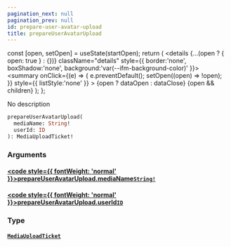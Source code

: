 ```yaml
---
pagination_next: null
pagination_prev: null
id: prepare-user-avatar-upload
title: prepareUserAvatarUpload
---
```









  const [open, setOpen] = useState(startOpen);
  return (
    <details {...(open ? { open: true } : {})} className="details" style={{ border:'none', boxShadow:'none', background:'var(--ifm-background-color)' }}>
      <summary
        onClick={(e) => {
          e.preventDefault();
          setOpen((open) => !open);
        }}
        style={{ listStyle:'none' }}
      >
      {open ? dataOpen : dataClose}
      </summary>
      {open && children}
    </details>
  );
};








No description


```graphql
prepareUserAvatarUpload(
  mediaName: String!
  userId: ID
): MediaUploadTicket!
```




### Arguments

#### [<code style={{ fontWeight: 'normal' }}>prepareUserAvatarUpload.<b>mediaName</b></code>](#)<Bullet />[`String!`](/types/scalars/string.mdx) <Badge class="badge badge--secondary" text="non-null"/> <Badge class="badge badge--secondary" text="scalar"/> 



#### [<code style={{ fontWeight: 'normal' }}>prepareUserAvatarUpload.<b>userId</b></code>](#)<Bullet />[`ID`](/types/scalars/id.mdx) <Badge class="badge badge--secondary" text="scalar"/> 



### Type

#### [`MediaUploadTicket`](/types/objects/media-upload-ticket.mdx) <Badge class="badge badge--secondary" text="object"/> 







